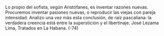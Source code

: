 Lo propio del sofista, según Aristófanes, es inventar razones nuevas.
Procuremos inventar pasiones nuevas, o reproducir las viejas con pareja
intensidad.
Analizo una vez más esta conclusión, de raíz pascaliana: la verdadera creencia
está entre la superstición y el libertinaje.
José Lezama Lima, Tratados en La Habana.
(-74)

